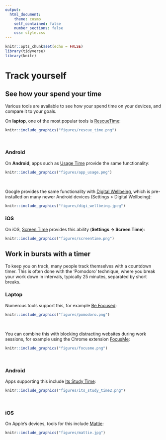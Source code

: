 ```yaml
---
output:
  html_document:
    theme: cosmo
    self_contained: false
    number_sections: false
    css: style.css
---
```



```r
knitr::opts_chunk$set(echo = FALSE)
library(tidyverse)
library(knitr)

```

# Track yourself {.tabset}
## See how your spend your time
Various tools are available to see how your spend time on your devices, and compare it to your goals.

On **laptop**, one of the most popular tools is [RescueTime](https://www.rescuetime.com): 

```r
knitr::include_graphics("figures/rescue_time.png")
```

<br>

### Android
On **Android**, apps such as [Usage Time](https://play.google.com/store/apps/details?id=com.agooday.screentime&hl=en&gl=us) provide the same functionality:

```r
knitr::include_graphics("figures/app_usage.png")
```

<br>

Google provides the same functionality with [Digital Wellbeing](https://play.google.com/store/apps/details?id=com.google.android.apps.wellbeing&hl=en_GB), which is pre-installed on many newer Android devices (Settings > Digital Wellbeing):

```r
knitr::include_graphics("figures/digi_wellbeing.jpeg")
```

### iOS
On iOS, [Screen Time](https://support.apple.com/en-gb/HT208982) provides this ability (**Settings -> Screen Time**):

```r
knitr::include_graphics("figures/screentime.png")
```



## Work in bursts with a timer
To keep you on track, many people track themselves with a countdown timer.
This is often done with the 'Pomodoro' technique, where you break your work down in intervals, typically 25 minutes, separated by short breaks.

### Laptop
Numerous tools support this, for example [Be Focused](https://xwavesoft.com/be-focused-pro-for-iphone-ipad-mac-os-x.html):

```r
knitr::include_graphics("figures/pomodoro.png")
```

<br>

You can combine this with blocking distracting websites during work sessions, for example using the Chrome extension [FocusMe](https://chrome.google.com/webstore/detail/focusme-a-pomodoro-timer/koebbleaefghpjjmghelhjboilcmfpad?hl=gb):

```r
knitr::include_graphics("figures/focusme.png")
```

<br> 

### Android
Apps supporting this include [Its Study Time](https://play.google.com/store/apps/details?id=com.deGans.itsStudyTime&hl=en&gl=us):

```r
knitr::include_graphics("figures/its_study_time2.png")
```

<br>

### iOS
On Apple's devices, tools for this include [Mattie](https://itunes.apple.com/gb/app/sidekick-mattie/id1166327958?mt=8&ign-mpt=uo%3D4):

```r
knitr::include_graphics("figures/mattie.jpg")
```

